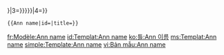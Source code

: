 {{ann|name|2={{{1|{{{id}}}}}}|3={{{2|{{{name|{{PAGENAME}}}}}}}}|4={{{3|}}}}}<noinclude>

<pre>{{Ann name|id=|title=}}</pre>

[[Category:外部资源模板|{{PAGENAME}}]]
[[Category:動畫模板|{{PAGENAME}}]]
[[Category:漫畫模板|{{PAGENAME}}]]
[[Category:人物模板|{{PAGENAME}}]]
[[fr:Modèle:Ann name]]
[[id:Templat:Ann name]]
[[ko:틀:Ann 이름]]
[[ms:Templat:Ann name]]
[[simple:Template:Ann name]]
[[vi:Bản mẫu:Ann name]]
</noinclude>